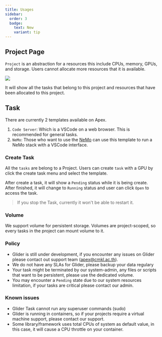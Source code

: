```yaml
---
title: Usages
sidebar:
  order: 3
  badge:
    text: New
    variant: tip
---
```


## Project Page

`Project` is an abstraction for a resources this include CPUs, memory, GPUs, and storage. Users cannot allocate more resources that it is available. 

![](https://media.discordapp.net/attachments/1428636218215628910/1428636239183089745/image.png?ex=68f338ae&is=68f1e72e&hm=cad5a9ddafb518cdec378360f6924635f9dbf77b5a745f45d683668cee503a7b&=&format=webp&quality=lossless)

It will show all the tasks that belong to this project and resources that have been allocated to this project.

## Task

There are currently 2 templates available on Apex.

1. `Code Server`: Which is a VSCode on a web browser. This is recommended for general tasks.
2. `NeMo`: Those who want to use the [NeMo](https://www.nvidia.com/en-us/ai-data-science/products/nemo/) can use this template to run a NeMo stack with a VSCode interface.

### Create Task

All the `tasks` are belong to a Project. Users can create `task` with a GPU by click the create task menu and select the template.


After create a task, it will show a `Pending` status while it is being create. After finished, it will change to `Running` status and user can click `Open` to access the task.


> If you stop the Task, currently it won't be able to restart it.


### Volume

We support volume for persistent storage. Volumes are project-scoped, so every tasks in the project can mount volume to it.


### Policy

- Glider is still under development, if you encounter any issues on Glider please contact out support team (apex@cmkl.ac.th).
- We do not have any SLAs for Glider, please backup your data regulary
- Your task might be terminated by our system-admin, any files or scripts that want to be persistent, please use the dedicated volume.
- You may encounter a `Pending` state due to our system resources limitation, if your tasks are critical please contact our admin.

### Known issues

- Glider Task cannot run any superuser commands (sudo)
- Glider is running in containers, so if your projects require a virtual machine support, please contact our support.
- Some library/framework uses total CPUs of system as default value, in this case, it will cause a CPU throttle on your container.